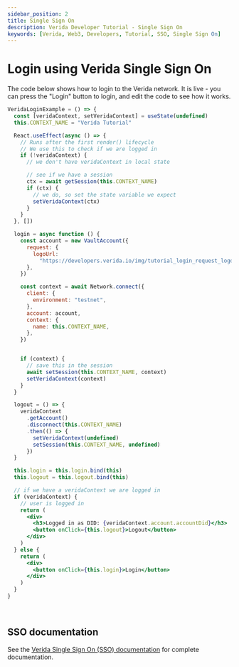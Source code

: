 ```yaml
---
sidebar_position: 2
title: Single Sign On
description: Verida Developer Tutorial - Single Sign On
keywords: [Verida, Web3, Developers, Tutorial, SSO, Single Sign On]
---
```


# Login using Verida Single Sign On

The code below shows how to login to the Verida network. It is live - you can press the "Login" button to login, and edit the code to see how it works.

<!--
Implementation Notes

Because of the way Docusaurus and MDX live code is implemented, it is tricky passing state between live code elements.
Each is a separate React component, and we can't modify parent components to share state, or to be a React Context.Provider.

Instead we rely on local storage implemented in /src/theme/ReactLiveScope/index.js. Look for something similar to
appear in the verida-js libraries soon.

-->

```jsx live
VeridaLoginExample = () => {
  const [veridaContext, setVeridaContext] = useState(undefined)
  this.CONTEXT_NAME = "Verida Tutorial"

  React.useEffect(async () => {
    // Runs after the first render() lifecycle
    // We use this to check if we are logged in
    if (!veridaContext) {
      // we don't have veridaContext in local state

      // see if we have a session
      ctx = await getSession(this.CONTEXT_NAME)
      if (ctx) {
        // we do, so set the state variable we expect
        setVeridaContext(ctx)
      }
    }
  }, [])

  login = async function () {
    const account = new VaultAccount({
      request: {
        logoUrl:
          "https://developers.verida.io/img/tutorial_login_request_logo_170x170.png",
      },
    })

    const context = await Network.connect({
      client: {
        environment: "testnet",
      },
      account: account,
      context: {
        name: this.CONTEXT_NAME,
      },
    })


    if (context) {
      // save this in the session
      await setSession(this.CONTEXT_NAME, context)
      setVeridaContext(context)
    }
  }

  logout = () => {
    veridaContext
      .getAccount()
      .disconnect(this.CONTEXT_NAME)
      .then(() => {
        setVeridaContext(undefined)
        setSession(this.CONTEXT_NAME, undefined)
      })
  }

  this.login = this.login.bind(this)
  this.logout = this.logout.bind(this)

  // if we have a veridaContext we are logged in
  if (veridaContext) {
    // user is logged in
    return (
      <div>
        <h3>Logged in as DID: {veridaContext.account.accountDid}</h3>
        <button onClick={this.logout}>Logout</button>
      </div>
    )
  } else {
    return (
      <div>
        <button onClick={this.login}>Login</button>
      </div>
    )
  }
}
```

<!-- this is a target so we can link to the end of the code block -->

<a name="runcode">&nbsp;</a>

## SSO documentation

See the [Verida Single Sign On (SSO) documentation](/single-sign-on-sdk/single-sign-on-sdk.md) for complete documentation.

